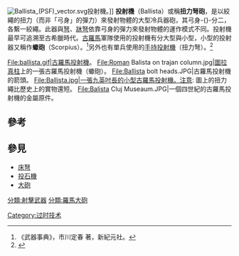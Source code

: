 {{refimprove|time=2015-01-01T10:20:16+00:00}}
[[File:Ballista_(PSF)_vector.svg|thumb]]投射機。]]
'''投射機'''（Ballista）或稱'''扭力弩砲'''，是以絞繩的扭力（而非「弓身」的彈力）來發射物體的大型冷兵器砲，其弓身-{}-分二，各繫一絞繩。此器與[[弩|弩]]、[[牀弩|牀弩]]依靠弓身的彈力來發射物體的運作模式不同。投射機最早可追溯至古希臘時代。[[古羅馬|古羅馬]]軍隊使用的投射機有分大型與小型，小型的投射器又稱作'''蠍砲'''（Scorpius）。<ref>《武器事典》，市川定春 著，新紀元社。</ref>另外也有單兵使用的[[手持投射機|手持投射機]]（扭力弩）。<ref>{{Cite web |url=http://romandanes.dk/index.php/en/milites/balistiarii |title=Balistari |accessdate=2015-06-08 |archive-date=2016-03-04 |archive-url=https://web.archive.org/web/20160304142442/http://romandanes.dk/index.php/en/milites/balistiarii |dead-url=no }}</ref>

<gallery>
File:ballista.gif|古羅馬投射機。
File:Roman Balista on trajan column.jpg|[[圖拉真柱|圖拉真柱]]上的一張古羅馬投射機（蠍砲）。
File:Ballista bolt heads.JPG|古羅馬投射機的箭頭。
File:Ballista.jpg|一張九英吋長的小型古羅馬投射機。注意: 圖上的扭力繩比歷史上的實物還短。
File:Balista Cluj Museaum.JPG|一個四世紀的古羅馬投射機的金屬原件。
</gallery>

==參考==
{{reflist}}

==參見==
*[[床弩|床弩]]
*[[投石機|投石機]]
*[[大砲|大砲]]

[[分類:射擊武器|分類:射擊武器]]
[[分類:羅馬大砲|分類:羅馬大砲]]
[[Category:过时技术|Category:过时技术]]